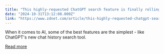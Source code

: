 ```yaml
---
title: "This highly-requested ChatGPT search feature is finally rolling out to web users"
date: "2024-10-31T13:12:08.000Z"
link: "https://www.zdnet.com/article/this-highly-requested-chatgpt-search-feature-is-finally-rolling-out-to-web-users/"
---
```


When it comes to AI, some of the best features are the simplest - like ChatGPT's new chat history search tool.

[Read more](https://www.zdnet.com/article/this-highly-requested-chatgpt-search-feature-is-finally-rolling-out-to-web-users/)

